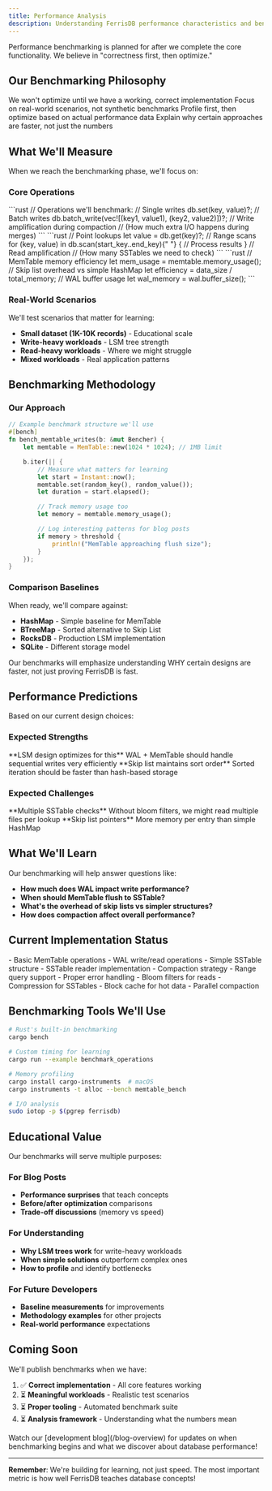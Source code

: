 ```yaml
---
title: Performance Analysis
description: Understanding FerrisDB performance characteristics and benchmarking methodology
---
```



<Aside type="caution" title="Coming Soon">
  Performance benchmarking is planned for after we complete the core functionality. We believe in
  "correctness first, then optimize."
</Aside>

## Our Benchmarking Philosophy

<CardGrid>
  <Card title="🎯 Correctness First" icon="approve-check">
    We won't optimize until we have a working, correct implementation
  </Card>

<Card title="📊 Meaningful Metrics" icon="chart">
  Focus on real-world scenarios, not synthetic benchmarks
</Card>

<Card title="🔍 Understanding Bottlenecks" icon="telescope">
  Profile first, then optimize based on actual performance data
</Card>

  <Card title="📈 Learning-Focused" icon="open-book">
    Explain why certain approaches are faster, not just the numbers
  </Card>
</CardGrid>

## What We'll Measure

When we reach the benchmarking phase, we'll focus on:

### Core Operations <Badge text="Planned" variant="caution" />

<Tabs>
  <TabItem label="Write Performance">
    ```rust // Operations we'll benchmark: // Single writes db.set(key, value)?; // Batch writes
    db.batch_write(vec![(key1, value1), (key2, value2)])?; // Write amplification during compaction
    // (How much extra I/O happens during merges) ```
  </TabItem>

<TabItem label="Read Performance">
  ```rust // Point lookups let value = db.get(key)?; // Range scans for (key, value) in
  db.scan(start_key..end_key){" "}
  {
    // Process results
  }
  // Read amplification // (How many SSTables we need to check) ```
</TabItem>

  <TabItem label="Memory Usage">
    ```rust // MemTable memory efficiency let mem_usage = memtable.memory_usage(); // Skip list
    overhead vs simple HashMap let efficiency = data_size / total_memory; // WAL buffer usage let
    wal_memory = wal.buffer_size(); ```
  </TabItem>
</Tabs>

### Real-World Scenarios

We'll test scenarios that matter for learning:

- **Small dataset (1K-10K records)** - Educational scale
- **Write-heavy workloads** - LSM tree strength
- **Read-heavy workloads** - Where we might struggle
- **Mixed workloads** - Real application patterns

## Benchmarking Methodology

### Our Approach <Badge text="Learning-Focused" variant="note" />

```rust
// Example benchmark structure we'll use
#[bench]
fn bench_memtable_writes(b: &mut Bencher) {
    let memtable = MemTable::new(1024 * 1024); // 1MB limit

    b.iter(|| {
        // Measure what matters for learning
        let start = Instant::now();
        memtable.set(random_key(), random_value());
        let duration = start.elapsed();

        // Track memory usage too
        let memory = memtable.memory_usage();

        // Log interesting patterns for blog posts
        if memory > threshold {
            println!("MemTable approaching flush size");
        }
    });
}
```

### Comparison Baselines

When ready, we'll compare against:

- **HashMap** - Simple baseline for MemTable
- **BTreeMap** - Sorted alternative to Skip List
- **RocksDB** - Production LSM implementation
- **SQLite** - Different storage model

<Aside type="tip" title="Educational Focus">
  Our benchmarks will emphasize understanding WHY certain designs are faster, not just proving
  FerrisDB is fast.
</Aside>

## Performance Predictions

Based on our current design choices:

### Expected Strengths

<CardGrid>
  <Card title="Sequential Writes" icon="forward">
    **LSM design optimizes for this** WAL + MemTable should handle sequential writes very
    efficiently
  </Card>

  <Card title="Range Queries" icon="list-format">
    **Skip list maintains sort order** Sorted iteration should be faster than hash-based storage
  </Card>
</CardGrid>

### Expected Challenges

<CardGrid>
  <Card title="Random Reads" icon="random">
    **Multiple SSTable checks** Without bloom filters, we might read multiple files per lookup
  </Card>

  <Card title="Memory Overhead" icon="warning">
    **Skip list pointers** More memory per entry than simple HashMap
  </Card>
</CardGrid>

## What We'll Learn

Our benchmarking will help answer questions like:

- **How much does WAL impact write performance?**
- **When should MemTable flush to SSTable?**
- **What's the overhead of skip lists vs simpler structures?**
- **How does compaction affect overall performance?**

## Current Implementation Status

<Tabs>
  <TabItem label="✅ Ready for Benchmarking">
    - Basic MemTable operations - WAL write/read operations - Simple SSTable structure
  </TabItem>

<TabItem label="🚧 Needed for Full Benchmarks">
  - SSTable reader implementation - Compaction strategy - Range query support - Proper error
  handling
</TabItem>

  <TabItem label="⏳ Future Optimizations">
    - Bloom filters for reads - Compression for SSTables - Block cache for hot data - Parallel
    compaction
  </TabItem>
</Tabs>

## Benchmarking Tools We'll Use

```bash
# Rust's built-in benchmarking
cargo bench

# Custom timing for learning
cargo run --example benchmark_operations

# Memory profiling
cargo install cargo-instruments  # macOS
cargo instruments -t alloc --bench memtable_bench

# I/O analysis
sudo iotop -p $(pgrep ferrisdb)
```

## Educational Value

Our benchmarks will serve multiple purposes:

### For Blog Posts

- **Performance surprises** that teach concepts
- **Before/after optimization** comparisons
- **Trade-off discussions** (memory vs speed)

### For Understanding

- **Why LSM trees work** for write-heavy workloads
- **When simple solutions** outperform complex ones
- **How to profile** and identify bottlenecks

### For Future Developers

- **Baseline measurements** for improvements
- **Methodology examples** for other projects
- **Real-world performance** expectations

## Coming Soon

We'll publish benchmarks when we have:

1. ✅ **Correct implementation** - All core features working
2. ⏳ **Meaningful workloads** - Realistic test scenarios
3. ⏳ **Proper tooling** - Automated benchmark suite
4. ⏳ **Analysis framework** - Understanding what the numbers mean

<Aside type="note" title="Follow Our Progress">
  Watch our [development blog](/blog-overview) for updates on when benchmarking begins and what we
  discover about database performance!
</Aside>

---

**Remember**: We're building for learning, not just speed. The most important metric is how well
FerrisDB teaches database concepts!
